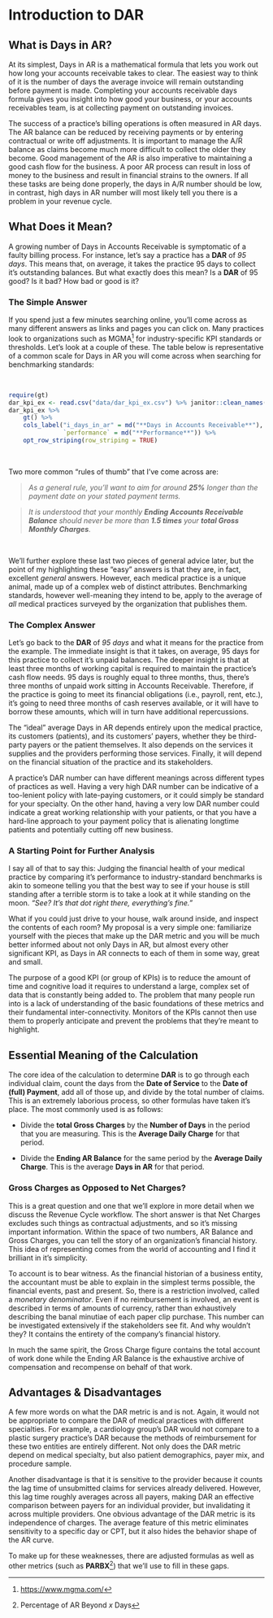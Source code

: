 # Introduction to DAR

## What is Days in AR?

At its simplest, Days in AR is a mathematical formula that lets you work out how long your accounts receivable takes to clear. The easiest way to think of it is the number of days the average invoice will remain outstanding before payment is made. Completing your accounts receivable days formula gives you insight into how good your business, or your accounts receivables team, is at collecting payment on outstanding invoices.

The success of a practice's billing operations is often measured in AR days. The AR balance can be reduced by receiving payments or by entering contractual or write off adjustments. It is important to manage the A/R balance as claims become much more difficult to collect the older they become. Good management of the AR is also imperative to maintaining a good cash flow for the business. A poor AR process can result in loss of money to the business and result in financial strains to the owners. If all these tasks are being done properly, the days in A/R number should be low, in contrast, high days in AR number will most likely tell you there is a problem in your revenue cycle.

## What Does it Mean?

A growing number of Days in Accounts Receivable is symptomatic of a faulty billing process. For instance, let's say a practice has a **DAR** of *95 days*. This means that, on average, it takes the practice 95 days to collect it's outstanding balances. But what exactly does this mean? Is a **DAR** of 95 good? Is it bad? How bad or good is it?

### The Simple Answer

If you spend just a few minutes searching online, you'll come across as many different answers as links and pages you can click on. Many practices look to organizations such as MGMA[^intro-1] for industry-specific KPI standards or thresholds. Let's look at a couple of these. The table below is representative of a common scale for Days in AR you will come across when searching for benchmarking standards:

[^intro-1]: <https://www.mgma.com/>

<br>

```r
require(gt)
dar_kpi_ex <- read.csv("data/dar_kpi_ex.csv") %>% janitor::clean_names()
dar_kpi_ex %>% 
    gt() %>% 
    cols_label("i_days_in_ar" = md("**Days in Accounts Receivable**"),
               `performance` = md("**Performance**")) %>%
    opt_row_striping(row_striping = TRUE)
```

<br>

Two more common "rules of thumb" that I've come across are:<br>

> *As a general rule, you'll want to aim for around **25%** longer than the payment date on your stated payment terms.*

> *It is understood that your monthly **Ending Accounts Receivable Balance** should never be more than **1.5 times** your **total Gross Monthly Charges**.*

<br>

We'll further explore these last two pieces of general advice later, but the point of my highlighting these "easy" answers is that they are, in fact, excellent *general* answers. However, each medical practice is a unique animal, made up of a complex web of distinct attributes. Benchmarking standards, however well-meaning they intend to be, apply to the average of *all* medical practices surveyed by the organization that publishes them.

### The Complex Answer

Let's go back to the **DAR** of *95 days* and what it means for the practice from the example. The immediate insight is that it takes, on average, 95 days for this practice to collect it's unpaid balances. The deeper insight is that at least three months of working capital is required to maintain the practice's cash flow needs. 95 days is roughly equal to three months, thus, there's three months of unpaid work sitting in Accounts Receivable. Therefore, if the practice is going to meet its financial obligations (i.e., payroll, rent, etc.), it's going to need three months of cash reserves available, or it will have to borrow these amounts, which will in turn have additional repercussions.

The "ideal" average Days in AR depends entirely upon the medical practice, its customers (patients), and its customers' payers, whether they be third-party payers or the patient themselves. It also depends on the services it supplies and the providers performing those services. Finally, it will depend on the financial situation of the practice and its stakeholders.

A practice's DAR number can have different meanings across different types of practices as well. Having a very high DAR number can be indicative of a too-lenient policy with late-paying customers, or it could simply be standard for your specialty. On the other hand, having a very low DAR number could indicate a great working relationship with your patients, or that you have a hard-line approach to your payment policy that is alienating longtime patients and potentially cutting off new business.

### A Starting Point for Further Analysis

I say all of that to say this: Judging the financial health of your medical practice by comparing it's performance to industry-standard benchmarks is akin to someone telling you that the best way to see if your house is still standing after a terrible storm is to take a look at it while standing on the moon. *"See? It's that dot right there, everything's fine."*

What if you could just drive to your house, walk around inside, and inspect the contents of each room? My proposal is a very simple one: familiarize yourself with the pieces that make up the DAR metric and you will be much better informed about not only Days in AR, but almost every other significant KPI, as Days in AR connects to each of them in some way, great and small.

The purpose of a good KPI (or group of KPIs) is to reduce the amount of time and cognitive load it requires to understand a large, complex set of data that is constantly being added to. The problem that many people run into is a lack of understanding of the basic foundations of these metrics and their fundamental inter-connectivity. Monitors of the KPIs cannot then use them to properly anticipate and prevent the problems that they're meant to highlight.

## Essential Meaning of the Calculation

The core idea of the calculation to determine **DAR** is to go through each individual claim, count the days from the **Date of Service** to the **Date of (full) Payment**, add all of those up, and divide by the total number of claims. This is an extremely laborious process, so other formulas have taken it's place. The most commonly used is as follows:

-   Divide the **total Gross Charges** by the **Number of Days** in the period that you are measuring. This is the **Average Daily Charge** for that period.

-   Divide the **Ending AR Balance** for the same period by the **Average Daily Charge**. This is the average **Days in AR** for that period.

### Gross Charges as Opposed to Net Charges?

This is a great question and one that we'll explore in more detail when we discuss the Revenue Cycle workflow. The short answer is that Net Charges excludes such things as contractual adjustments, and so it's missing important information. Within the space of two numbers, AR Balance and Gross Charges, you can tell the story of an organization's financial history. This idea of representing comes from the world of accounting and I find it brilliant in it's simplicity.

To account is to bear witness. As the financial historian of a business entity, the accountant must be able to explain in the simplest terms possible, the financial events, past and present. So, there is a restriction involved, called a *monetary denominator*. Even if no reimbursement is involved, an event is described in terms of amounts of currency, rather than exhaustively describing the banal minutiae of each paper clip purchase. This number can be investigated extensively if the stakeholders see fit. And why wouldn't they? It contains the entirety of the company's financial history.

In much the same spirit, the Gross Charge figure contains the total account of work done while the Ending AR Balance is the exhaustive archive of compensation and recompense on behalf of that work.

## Advantages & Disadvantages

A few more words on what the DAR metric is and is not. Again, it would not be appropriate to compare the DAR of medical practices with different specialties. For example, a cardiology group's DAR would not compare to a plastic surgery practice's DAR because the methods of reimbursement for these two entities are entirely different. Not only does the DAR metric depend on medical specialty, but also patient demographics, payer mix, and procedure sample.

Another disadvantage is that it is sensitive to the provider because it counts the lag time of unsubmitted claims for services already delivered. However, this lag time roughly averages across all payers, making DAR an effective comparison between payers for an individual provider, but invalidating it across multiple providers. One obvious advantage of the DAR metric is its independence of charges. The average feature of this metric eliminates sensitivity to a specific day or CPT, but it also hides the behavior shape of the AR curve.

To make up for these weaknesses, there are adjusted formulas as well as other metrics (such as **PARBX**[^intro-2]) that we'll use to fill in these gaps.

[^intro-2]: Percentage of AR Beyond $x$ Days
